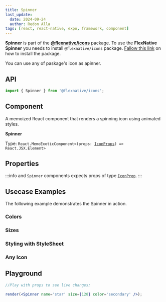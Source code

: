 ```yaml
---
title: Spinner
last_update:
  date: 2024-09-24
  author: Redon Alla
tags: [react, react-native, expo, framework, component]
---
```





**Spinner** is part of the [**@flexnative/icons**](../icons/index.mdx) package.
To use the **FlexNative Spinner** you needs to install `@flexnative/icons` package.
[Fallow this link](../icons/index.mdx#installation) on how to install the package.

You can use any of paskage's icon as apinner.

## API

```jsx
import { Spinner } from '@flexnative/icons';
```

## Component
A memoized React component that renders a spinning icon using animated styles.

**Spinner**

Type: <code>React.MemoExoticComponent\<(props: [IconProps](#properties)) => React.JSX.Element></code>

## Properties

:::info
and `Spinner` components expects props of type [`IconProp`](../icons/basic-usage.mdx#properties).
:::

## Usecase Examples

The following example demonstrates the Spinner in action.

### Colors

<ExampleWrapper codeExample={ColorsExampleMdx}>
  <ColorsExample />
</ExampleWrapper>

### Sizes

<ExampleWrapper codeExample={SizesExampleMdx}>
  <SizesExample />
</ExampleWrapper>

### Styling with StyleSheet

<ExampleWrapper codeExample={StylingWithStyleSheetExampleMdx}>
  <StylingWithStyleSheetExample />
</ExampleWrapper>

### Any Icon

<ExampleWrapper codeExample={AnyIconExampleMdx}>
  <AnyIconExample />
</ExampleWrapper>

## Playground

```jsx live noInline
//Play with props to see live changes;

render(<Spinner name='star' size={128} color='secondary' />);
```